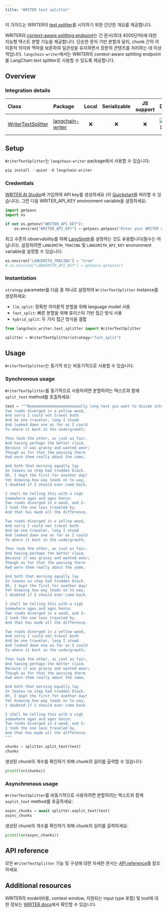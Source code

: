 ```yaml
---
title: "WRITER text splitter"
---
```


이 가이드는 WRITER의 [text splitter](/oss/integrations/splitters/)를 시작하기 위한 간단한 개요를 제공합니다.

WRITER의 [context-aware splitting endpoint](https://dev.writer.com/api-guides/tools#context-aware-text-splitting)는 긴 문서(최대 4000단어)에 대한 지능형 텍스트 분할 기능을 제공합니다. 단순한 문자 기반 분할과 달리, chunk 간의 의미론적 의미와 맥락을 보존하여 일관성을 유지하면서 장문의 콘텐츠를 처리하는 데 이상적입니다. `langchain-writer`에서는 WRITER의 context-aware splitting endpoint를 LangChain text splitter로 사용할 수 있도록 제공합니다.

## Overview

### Integration details

| Class                                                                                                            | Package                                                        | Local | Serializable | JS support |                                        Downloads                                         |                                        Version                                         |
|:-----------------------------------------------------------------------------------------------------------------|:---------------------------------------------------------------|:-----:|:------------:|:----------:|:------------------------------------------------------------------------------------------------:|:---------------------------------------------------------------------------------------------:|
| [WriterTextSplitter](https://github.com/writer/langchain-writer/blob/main/langchain_writer/text_splitter.py#L11) | [langchain-writer](https://pypi.org/project/langchain-writer/) |   ❌   |      ❌       |     ❌      | ![PyPI - Downloads](https://img.shields.io/pypi/dm/langchain-writer?style=flat-square&label=%20) | ![PyPI - Version](https://img.shields.io/pypi/v/langchain-writer?style=flat-square&label=%20) |

## Setup

`WriterTextSplitter`는 `langchain-writer` package에서 사용할 수 있습니다:

```python
pip install --quiet -U langchain-writer
```

### Credentials

[WRITER AI Studio](https://app.writer.com/aistudio/signup?utm_campaign=devrel)에 가입하여 API key를 생성하세요 (이 [Quickstart](https://dev.writer.com/api-guides/quickstart)를 따라할 수 있습니다). 그런 다음 WRITER_API_KEY environment variable을 설정하세요:

```python
import getpass
import os

if not os.getenv("WRITER_API_KEY"):
    os.environ["WRITER_API_KEY"] = getpass.getpass("Enter your WRITER API key: ")
```

최고 수준의 observability를 위해 [LangSmith](https://smith.langchain.com/)를 설정하는 것도 유용합니다(필수는 아닙니다). 설정하려면 `LANGSMITH_TRACING` 및 `LANGSMITH_API_KEY` environment variable을 설정할 수 있습니다:

```python
os.environ["LANGSMITH_TRACING"] = "true"
# os.environ["LANGSMITH_API_KEY"] = getpass.getpass()
```

### Instantiation

`strategy` parameter를 다음 중 하나로 설정하여 `WriterTextSplitter` instance를 생성하세요:

- `llm_split`: 정확한 의미론적 분할을 위해 language model 사용
- `fast_split`: 빠른 분할을 위해 휴리스틱 기반 접근 방식 사용
- `hybrid_split`: 두 가지 접근 방식을 결합

```python
from langchain_writer.text_splitter import WriterTextSplitter

splitter = WriterTextSplitter(strategy="fast_split")
```

## Usage

`WriterTextSplitter`는 동기적 또는 비동기적으로 사용할 수 있습니다.

### Synchronous usage

`WriterTextSplitter`를 동기적으로 사용하려면 분할하려는 텍스트와 함께 `split_text` method를 호출하세요:

```python
text = """Reeeeeeeeeeeeeeeeeeeeeaally long text you want to divide into smaller chunks. For example you can add a poem multiple times:
Two roads diverged in a yellow wood,
And sorry I could not travel both
And be one traveler, long I stood
And looked down one as far as I could
To where it bent in the undergrowth;

Then took the other, as just as fair,
And having perhaps the better claim,
Because it was grassy and wanted wear;
Though as for that the passing there
Had worn them really about the same,

And both that morning equally lay
In leaves no step had trodden black.
Oh, I kept the first for another day!
Yet knowing how way leads on to way,
I doubted if I should ever come back.

I shall be telling this with a sigh
Somewhere ages and ages hence:
Two roads diverged in a wood, and I—
I took the one less traveled by,
And that has made all the difference.

Two roads diverged in a yellow wood,
And sorry I could not travel both
And be one traveler, long I stood
And looked down one as far as I could
To where it bent in the undergrowth;

Then took the other, as just as fair,
And having perhaps the better claim,
Because it was grassy and wanted wear;
Though as for that the passing there
Had worn them really about the same,

And both that morning equally lay
In leaves no step had trodden black.
Oh, I kept the first for another day!
Yet knowing how way leads on to way,
I doubted if I should ever come back.

I shall be telling this with a sigh
Somewhere ages and ages hence:
Two roads diverged in a wood, and I—
I took the one less traveled by,
And that has made all the difference.

Two roads diverged in a yellow wood,
And sorry I could not travel both
And be one traveler, long I stood
And looked down one as far as I could
To where it bent in the undergrowth;

Then took the other, as just as fair,
And having perhaps the better claim,
Because it was grassy and wanted wear;
Though as for that the passing there
Had worn them really about the same,

And both that morning equally lay
In leaves no step had trodden black.
Oh, I kept the first for another day!
Yet knowing how way leads on to way,
I doubted if I should ever come back.

I shall be telling this with a sigh
Somewhere ages and ages hence:
Two roads diverged in a wood, and I—
I took the one less traveled by,
And that has made all the difference.
"""

chunks = splitter.split_text(text)
chunks
```

생성된 chunk의 개수를 확인하기 위해 chunk의 길이를 출력할 수 있습니다:

```python
print(len(chunks))
```

### Asynchronous usage

`WriterTextSplitter`를 비동기적으로 사용하려면 분할하려는 텍스트와 함께 `asplit_text` method를 호출하세요:

```python
async_chunks = await splitter.asplit_text(text)
async_chunks
```

생성된 chunk의 개수를 확인하기 위해 chunk의 길이를 출력하세요:

```python
print(len(async_chunks))
```

## API reference

모든 `WriterTextSplitter` 기능 및 구성에 대한 자세한 문서는 [API reference](https://python.langchain.com/api_reference/writer/text_splitter/langchain_writer.text_splitter.WriterTextSplitter.html#langchain_writer.text_splitter.WriterTextSplitter)를 참조하세요.

## Additional resources

WRITER의 model(비용, context window, 지원되는 input type 포함) 및 tool에 대한 정보는 [WRITER docs](https://dev.writer.com/home)에서 확인할 수 있습니다.